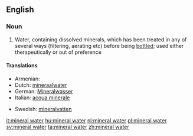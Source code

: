 ==English==

===Noun===
{{wikipedia}}
{{en-noun|sg=[[mineral]] [[water]]}}

# Water, containing dissolved minerals, which has been treated in any of several ways (filtering, aerating etc) before being [[bottle]]d; used either therapeutically or out of preference

====Translations====
{{top}}
* Armenian: {{t|hy|հանքային ջուր|sc=Armn|tr=hank’ayin ǰur}}
*Dutch: [[mineraalwater]]
*German: [[Mineralwasser]] {{n}}
*Italian: [[acqua minerale]] {{f}}
{{mid}}
* Swedish: [[mineralvatten]] {{n}}
{{bottom}}

[[it:mineral water]]
[[hu:mineral water]]
[[nl:mineral water]]
[[pl:mineral water]]
[[sv:mineral water]]
[[ta:mineral water]]
[[zh:mineral water]]